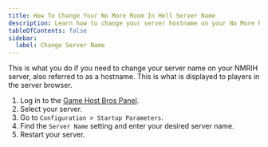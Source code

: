 ```yaml
---
title: How To Change Your No More Room In Hell Server Name
description: Learn how to change your server hostname on your No More Room In Hell server.
tableOfContents: false
sidebar:
  label: Change Server Name
---
```


This is what you do if you need to change your server name on your NMRIH server, also referred to as a hostname. This is what is displayed to players in the server browser.

1. Log in to the [Game Host Bros Panel](https://panel.gamehostbros.com/).
2. Select your server.
3. Go to `Configuration > Startup Parameters`.
4. Find the `Server Name` setting and enter your desired server name.
5. Restart your server.
